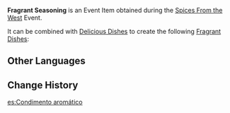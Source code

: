 {{Item Infobox
|id           = 101714
|image        = Item Fragrant Seasoning.png
|type         = Consumables
|group        = Event Items
|invCategory  = Precious Items
|rarity       = 1
|description  = Seasoning created using the [[recipe]] given to you by [[Nazafarin]]. It has a tangy aroma and serves to bring out the flavor in any [[dish]] it is added to.
|source1      = [[Spices From the West]] Event
|event        = Spices From the West
}}
'''Fragrant Seasoning''' is an Event Item obtained during the [[Spices From the West]] Event.

It can be combined with [[Food|Delicious Dishes]] to create the following [[Fragrant Dishes]]:
{{Items by Category List|Fragrant Dishes|2}}

==Other Languages==
{{Other Languages|default_hidden = 1
|en      = Fragrant Seasoning
|zhs     = 香气四溢的调料
|zhs_rm  = Xiāngqìsìyì de Tiáoliào
|zht     = 香氣四溢的調味料
|zht_rm  = Xiāngqìsìyì de Tiáowèiliào
|ja      = 香り高い調味料
|ja_rm   = Kaoritakai Choumiryou
|ko      = 향기로운 조미료
|ko_rm   = 
|es      = Condimento aromático
|fr      = Assaisonnement parfumé
|ru      = Ароматные приправы
|th      = เครื่องปรุงรสหอมกรุ่น
|th_rm   = Khrueangprung Rot Hom Krun
|vi      = Gia Vị Thơm Lừng
|de      = Duftende Würze
|id      = Fragrant Seasoning
|pt      = Condimento com Cheiro Aromático
}}

==Change History==
{{Change History|2.6}}

[[es:Condimento aromático]]